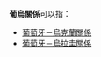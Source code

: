 {{NoteTA|G1=地名}}
'''葡烏關係'''可以指：

* [[葡萄牙－烏克蘭關係|葡萄牙－烏克蘭關係]]
* [[葡萄牙－烏拉圭關係|葡萄牙－烏拉圭關係]]

{{disambig|cat=四字消歧義}}